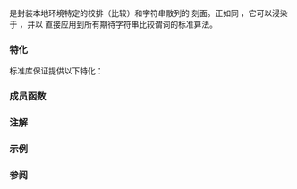 {{cpp/title|collate_byname}}
{{cpp/locale/navbar}}
{{ddcl|header=locale|
template&lt; class CharT &gt;
class collate_byname : public std::collate&lt;CharT&gt;;
}}

{{tt|std::collate_byname}} 是封装本地环境特定的校排（比较）和字符串散列的 {{lc|std::collate}} 刻面。正如同 {{lc|std::collate}}，它可以浸染于 {{lc|std::regex}}，并以 {{l2tt std|cpp/locale/locale/operator()}} 直接应用到所有期待字符串比较谓词的标准算法。

===特化===
标准库保证提供以下特化：
{{dsc begin}}
{{dsc header|locale}}
{{dsc|{{c/core|std::collate_byname&lt;char&gt;}}|多字节字符串的本地环境限定校排}}
{{dsc|{{c/core|std::collate_byname&lt;wchar_t&gt;}}|宽字符串的本地环境限定校排}}
{{dsc end}}

===成员函数===
{{dsc begin}}
{{dsc inc|cpp/locale/byname/dsc constructor|collate_byname}}
{{dsc inc|cpp/locale/byname/dsc destructor|collate_byname}}
{{dsc end}}

{{include|cpp/locale/byname/constructor|collate_byname}}
{{include|cpp/locale/byname/destructor|collate_byname}}

{{cpp/locale/collate/inherit}}

===注解===
{{cpp/locale/collate/collation_note}}

===示例===
{{example
|&lt;!-- TODO ：可能为 regex 的有用示例，在 clang 上检查 --&gt;
|code=
|output=
}}

===参阅===
{{dsc begin}}
{{dsc inc|cpp/locale/dsc collate}}
{{dsc inc|cpp/string/byte/dsc strcoll}}
{{dsc inc|cpp/string/wide/dsc wcscoll}}
{{dsc inc|cpp/locale/locale/dsc operator()}}
{{dsc end}}

{{langlinks|de|en|es|fr|it|ja|pt|ru}}
